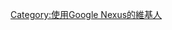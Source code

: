 {{Userbox
  |border-c = #000000
  |border-s = 1
  |id-c     = #FFFFFF
  |id-s     = 12
  |id-fc    = #000000
  |info-c   = gray
  |info-s   = 9
  |info-fc  = #FFFFFF
  |id       = [[File:Nexus logo 2015.svg|40px]]
  |info     = 這個用戶使用[[Google Nexus]]。
  |nocat    = {{{nocat|使用索尼產品的維基人}}}
}}
<includeonly>[[Category:使用Google Nexus的維基人]]</includeonly>